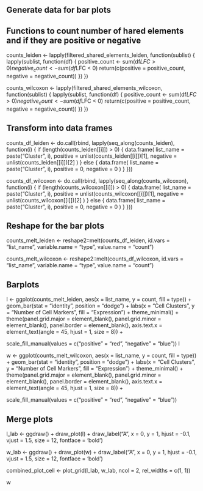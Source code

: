 
## Generate data for bar plots

## Functions to count number of hared elements and if they are positive or negative
counts_leiden <- lapply(filtered_shared_elements_leiden, function(sublist) {
  lapply(sublist, function(df) {
    positive_count <- sum(df$LFC > 0)
    negative_count <- sum(df$LFC < 0)
    return(c(positive = positive_count, negative = negative_count))
  })
})

counts_wilcoxon <- lapply(filtered_shared_elements_wilcoxon, function(sublist) {
  lapply(sublist, function(df) {
    positive_count <- sum(df$LFC > 0)
    negative_count <- sum(df$LFC < 0)
    return(c(positive = positive_count, negative = negative_count))
  })
})

## Transform into data frames
counts_df_leiden <- do.call(rbind, lapply(seq_along(counts_leiden), function(i) {
  if (length(counts_leiden[[i]]) > 0) {
    data.frame(
      list_name = paste("Cluster", i),
      positive = unlist(counts_leiden[[i]])[1],
      negative = unlist(counts_leiden[[i]])[2]
    )
  } else {
    data.frame(
      list_name = paste("Cluster", i),
      positive = 0,
      negative = 0
    )
  }
}))

counts_df_wilcoxon <- do.call(rbind, lapply(seq_along(counts_wilcoxon), function(i) {
  if (length(counts_wilcoxon[[i]]) > 0) {
    data.frame(
      list_name = paste("Cluster", i),
      positive = unlist(counts_wilcoxon[[i]])[1],
      negative = unlist(counts_wilcoxon[[i]])[2]
    )
  } else {
    data.frame(
      list_name = paste("Cluster", i),
      positive = 0,
      negative = 0
    )
  }
}))

## Reshape for the bar plots
counts_melt_leiden <- reshape2::melt(counts_df_leiden, id.vars = "list_name", variable.name = "type", value.name = "count")

counts_melt_wilcoxon <- reshape2::melt(counts_df_wilcoxon, id.vars = "list_name", variable.name = "type", value.name = "count")

## Barplots
l <- ggplot(counts_melt_leiden, aes(x = list_name, y = count, fill = type)) +
  geom_bar(stat = "identity", position = "dodge") +
  labs(x = "Cell Clusters", y = "Number of Cell Markers", fill = "Expression") +
  theme_minimal() +
  theme(panel.grid.major = element_blank(),
        panel.grid.minor = element_blank(),
        panel.border = element_blank(),
        axis.text.x = element_text(angle = 45, hjust = 1, size = 8)) +
  
scale_fill_manual(values = c("positive" = "red",
                               "negative" = "blue"))
l

w <- ggplot(counts_melt_wilcoxon, aes(x = list_name, y = count, fill = type)) +
  geom_bar(stat = "identity", position = "dodge") +
  labs(x = "Cell Clusters", y = "Number of Cell Markers", fill = "Expression") +
  theme_minimal() +
  theme(panel.grid.major = element_blank(),
        panel.grid.minor = element_blank(),
        panel.border = element_blank(),
        axis.text.x = element_text(angle = 45, hjust = 1, size = 8)) +
  
scale_fill_manual(values = c("positive" = "red",
                             "negative" = "blue"))

## Merge plots

l_lab <- ggdraw() +
  draw_plot(l) +
  draw_label("A", x = 0, y = 1, hjust = -0.1, vjust = 1.5, size = 12, fontface = 'bold')

w_lab <- ggdraw() +
  draw_plot(w) +
  draw_label("A", x = 0, y = 1, hjust = -0.1, vjust = 1.5, size = 12, fontface = 'bold')

combined_plot_cell <- plot_grid(l_lab, w_lab, ncol = 2, rel_widths = c(1, 1))

w
